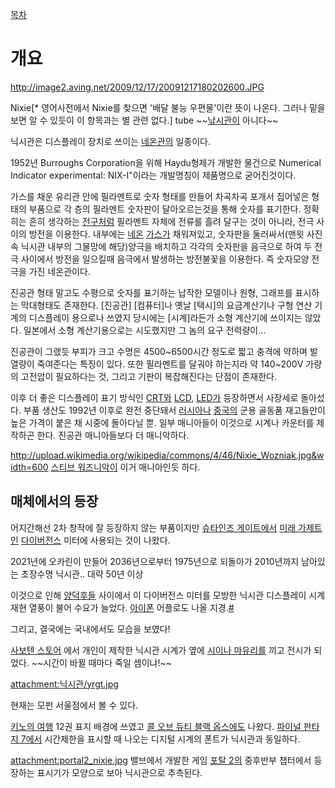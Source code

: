 [[목차]]
= 개요 =
http://image2.aving.net/2009/12/17/20091217180202600.JPG

Nixie[* 영어사전에서 Nixie를 찾으면 '배달 불능 우편물'이란 뜻이 나온다. 그러나 밑을 보면 알 수 있듯이 이 항목과는 별 관련 없다.] tube  ~~[[낚시]]관이 아니다~~ 

닉시관은 디스플레이 장치로 쓰이는 [[네온]]관의 일종이다.
 
1952년 Burroughs Corporation을 위해 Haydu형제가 개발한 물건으로 Numerical Indicator experimental: NIX-I"이라는 개발명칭이 제품명으로 굳어진것이다.

가스를 채운 유리관 안에 필라멘트로 숫자 형태를 만들어 차곡차곡 포개서 집어넣은 형태의 부품으로 각 층의 필라멘트 숫자판이 달아오르는것을 통해 숫자를 표기한다. 정확히는 흔히 생각하는 [[전구]]처럼 필라멘트 자체에 전류를 흘려 달구는 것이 아니라, 전극 사이의 방전을 이용한다. 내부에는 [[네온]] [[가스]]가 채워져있고, 숫자판을 둘러싸서(맨윗 사진속 닉시관 내부의 그물망에 해당)양극을 배치하고 각각의 숫자판을 음극으로 하여 두 전극 사이에서 방전을 일으킬때 음극에서 발생하는 방전불꽃을 이용한다. 즉 숫자모양 전극을 가진 네온관이다.

진공관 형태 말고도 수평으로 숫자를 표기하는 납작한 모델이나 원형, 그래프를 표시하는 막대형태도 존재한다. [진공관] [컴퓨터]나 옛날 [택시]의 요금계산기나 구형 연산 기계의 디스플레이 용으로나 쓰였지 당시에는 [시계]라든가 소형 계산기에 쓰이지는 않았다. 일본에서 소형 계산기용으로는 시도했지만 그 놈의 요구 전력량이...

진공관이 그랬듯 부피가 크고 수명은 4500~6500시간 정도로 짧고 충격에 약하며 발열량이 죽여준다는 특징이 있다. 또한 필라멘트를 달궈야 하는지라 약 140~200V 가량의 고전압이 필요하다는 것, 그리고 기판이 복잡해진다는 단점이 존재한다.

이후 더 좋은 디스플레이 표기 방식인 [[CRT]]와 [[LCD]], [[LED]]가 등장하면서 사장세로 돌아섰다. 부품 생산도 1992년 이후로 완전 중단돼서 [[러시아]]나 [[중국]]의 군용 골동품 재고들만이 높은 가격이 붙은 채 시중에 돌아다닐 뿐. 일부 매니아들이 이것으로 시계나 카운터를 제작하곤 한다. 진공관 매니아들보다 더 매니악하다. 

http://upload.wikimedia.org/wikipedia/commons/4/46/Nixie_Wozniak.jpg&width=600
[[스티브 워즈니악]]이 이거 매니아인듯 하다.
== 매체에서의 등장 ==
어지간해선 2차 창작에 잘 등장하지 않는 부품이지만 [[슈타인즈 게이트]]에서 [[미래 가제트]]인 [[다이버전스]] 미터에 사용되는 것이 나왔다.

{{{#!html
<object width="560" height="345"><param name="movie" value="http://www.youtube.com/v/D66Lhu-Mtpc?version=3&amp;hl=ko_KR"></param><param name="allowFullScreen" value="true"></param><param name="allowscriptaccess" value="always"></param><embed src="http://www.youtube.com/v/D66Lhu-Mtpc?version=3&amp;hl=ko_KR" type="application/x-shockwave-flash" width="560" height="345" allowscriptaccess="always" allowfullscreen="true"></embed></object>
}}}
2021년에 오카린이 만들어 2036년으로부터 1975년으로 되돌아가 2010년까지 남아있는 초장수명 닉시관.. 대략 50년 이상

이것으로 인해 [[양덕후]]들 사이에서 이 다이버전스 미터를 모방한 닉시관 디스플레이 시계 재현 열풍이 불어 수요가 늘었다. [[아이폰]] 어플로도 나올 지경.[http://itunes.apple.com/jp/app/id457463125?l=en&mt #]

그리고, 결국에는 국내에서도 모습을 보였다!

[[사보텐 스토어]] 에서 개인이 제작한 닉시관 시계가 옆에 [[시이나 마유리]]를 끼고 전시가 되었다. ~~시간이 바뀔 때마다 죽일 셈이냐!~~

[[attachment:닉시관/yrgt.jpg]]

현재는 모펀 서울점에서 볼 수 있다.


[[키노의 여행]] 12권 표지 배경에 쓰였고 [[콜 오브 듀티 블랙 옵스]]에도 나왔다.
[[파이널 판타지 7]]에서 시간제한을 표시할 때 나오는 디지털 시계의 폰트가 닉시관과 동일하다. 

attachment:portal2_nixie.jpg
밸브에서 개발한 게임 [[포탈 2]]의 중후반부 챕터에서 등장하는 표시기가 모양으로 보아 닉시관으로 추측된다.
